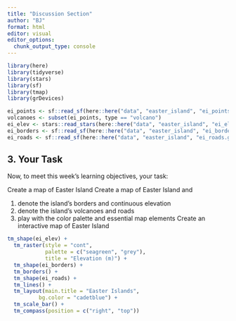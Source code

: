 ```yaml
---
title: "Discussion Section"
author: "BJ"
format: html
editor: visual
editor_options: 
  chunk_output_type: console
---
```


```r
library(here)
library(tidyverse)
library(stars)
library(sf)
library(tmap)
library(grDevices)
```

```r
ei_points <- sf::read_sf(here::here("data", "easter_island", "ei_points.gpkg"))
volcanoes <- subset(ei_points, type == "volcano")
ei_elev <- stars::read_stars(here::here("data", "easter_island", "ei_elev.tif"))
ei_borders <- sf::read_sf(here::here("data", "easter_island", "ei_border.gpkg"))
ei_roads <- sf::read_sf(here::here("data", "easter_island", "ei_roads.gpkg"))
```


## 3. Your Task

Now, to meet this week’s learning objectives, your task:

Create a map of Easter Island
Create a map of Easter Island and

1. denote the island’s borders and continuous elevation
2. denote the island’s volcanoes and roads
3. play with the color palette and essential map elements
Create an interactive map of Easter Island

```r

tm_shape(ei_elev) +
  tm_raster(style = "cont",
            palette = c("seagreen", "grey"),
            title = "Elevation (m)") + 
  tm_shape(ei_borders) + 
  tm_borders() +
  tm_shape(ei_roads) +
  tm_lines() +
  tm_layout(main.title = "Easter Islands",
          bg.color = "cadetblue") +
  tm_scale_bar() +
  tm_compass(position = c("right", "top"))
```

